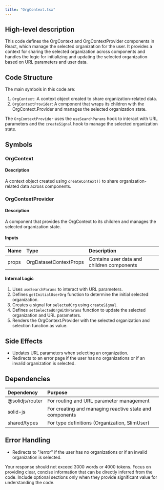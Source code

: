```yaml
---
title: "OrgContext.tsx"
---
```


## High-level description
This code defines the OrgContext and OrgContextProvider components in React, which manage the selected organization for the user. It provides a context for sharing the selected organization across components and handles the logic for initializing and updating the selected organization based on URL parameters and user data.

## Code Structure
The main symbols in this code are:
1. `OrgContext`: A context object created to share organization-related data.
2. `OrgContextProvider`: A component that wraps its children with the OrgContext.Provider and manages the selected organization state.

The `OrgContextProvider` uses the `useSearchParams` hook to interact with URL parameters and the `createSignal` hook to manage the selected organization state.

## Symbols

### OrgContext
#### Description
A context object created using `createContext()` to share organization-related data across components.

### OrgContextProvider
#### Description
A component that provides the OrgContext to its children and manages the selected organization state.

#### Inputs
| Name | Type | Description |
|:-----|:-----|:------------|
| props | OrgDatasetContextProps | Contains user data and children components |

#### Internal Logic
1. Uses `useSearchParams` to interact with URL parameters.
2. Defines `getInitialUserOrg` function to determine the initial selected organization.
3. Creates a signal for `selectedOrg` using `createSignal`.
4. Defines `setSelectedOrgWithParams` function to update the selected organization and URL parameters.
5. Renders the OrgContext.Provider with the selected organization and selection function as value.

## Side Effects
- Updates URL parameters when selecting an organization.
- Redirects to an error page if the user has no organizations or if an invalid organization is selected.

## Dependencies
| Dependency | Purpose |
|:-----------|:--------|
| @solidjs/router | For routing and URL parameter management |
| solid-js | For creating and managing reactive state and components |
| shared/types | For type definitions (Organization, SlimUser) |

## Error Handling
- Redirects to "/error" if the user has no organizations or if an invalid organization is selected.

Your response should not exceed 3000 words or 4000 tokens. Focus on providing clear, concise information that can be directly inferred from the code. Include optional sections only when they provide significant value for understanding the code.